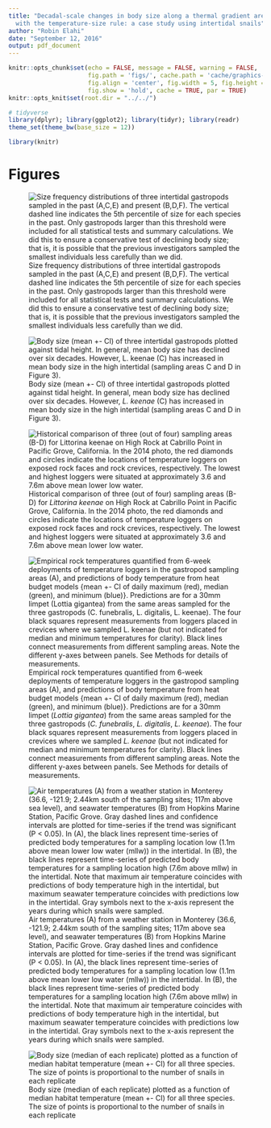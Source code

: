```yaml
---
title: "Decadal-scale changes in body size along a thermal gradient are consistent
  with the temperature-size rule: a case study using intertidal snails"
author: "Robin Elahi"
date: "September 12, 2016"
output: pdf_document
---
```


```r
knitr::opts_chunk$set(echo = FALSE, message = FALSE, warning = FALSE, 
                      fig.path = 'figs/', cache.path = 'cache/graphics-', 
                      fig.align = 'center', fig.width = 5, fig.height = 5, 
                      fig.show = 'hold', cache = TRUE, par = TRUE)
knitr::opts_knit$set(root.dir = "../../")
```

```r
# tidyverse
library(dplyr); library(ggplot2); library(tidyr); library(readr)
theme_set(theme_bw(base_size = 12))

library(knitr)

```

# Figures {-}

![Size frequency distributions of three intertidal gastropods sampled in the past (A,C,E) and present (B,D,F). The vertical dashed line indicates the 5th percentile of size for each species in the past. Only gastropods larger than this threshold were included for all statistical tests and summary calculations. We did this to ensure a conservative test of declining body size; that is, it is possible that the previous investigators sampled the smallest individuals less carefully than we did.](../../figs/sbs_fig1.png)

![Body size (mean +- CI) of three intertidal gastropods plotted against tidal height. In general, mean body size has declined over six decades. However, *L. keenae* (C) has increased in mean body size in the high intertidal (sampling areas C and D in Figure 3). ](../../figs/elahi_size_era_tidal_3panel.png)

![Historical comparison of three (out of four) sampling areas (B-D) for *Littorina keenae* on High Rock at Cabrillo Point in Pacific Grove, California. In the 2014 photo, the red diamonds and circles indicate the locations of temperature loggers on exposed rock faces and rock crevices, respectively. The lowest and highest loggers were situated at approximately 3.6 and 7.6m above mean lower low water.](../../figs/high_rock_comparison_160912.png)

![Empirical rock temperatures quantified from 6-week deployments of temperature loggers in the gastropod sampling areas (A), and predictions of body temperature from heat budget models {mean +- CI of daily maximum (red), median (green), and minimum (blue)}. Predictions are for a 30mm limpet (*Lottia gigantea*) from the same areas sampled for the three gastropods (*C. funebralis*, *L. digitalis*, *L. keenae*). The four black squares represent measurements from loggers placed in crevices where we sampled *L. keenae* (but not indicated for median and minimum temperatures for clarity). Black lines connect measurements from different sampling areas. Note the different y-axes between panels. See Methods for details of measurements. ](../../figs/elahi_temp_body_rock.png)

![Air temperatures (A) from a weather station in Monterey (36.6, -121.9; 2.44km south of the sampling sites; 117m above sea level), and seawater temperatures (B) from Hopkins Marine Station, Pacific Grove. Gray dashed lines and confidence intervals are plotted for time-series if the trend was significant (P < 0.05). In (A), the black lines represent time-series of predicted body temperatures for a sampling location low (1.1m above mean lower low water (mllw)) in the intertidal. In (B), the black lines represent time-series of predicted body temperatures for a sampling location high (7.6m above mllw) in the intertidal. Note that maximum air temperature coincides with predictions of body temperature high in the intertidal, but maximum seawater temperature coincides with predictions low in the intertidal. Gray symbols next to the x-axis represent the years during which snails were sampled.](../../figs/temp_timeseries.png)

![Body size (median of each replicate) plotted as a function of median habitat temperature (mean +- CI) for all three species. The size of points is proportional to the number of snails in each replicate](../../figs/elahi_pres_medsize_temp.png)